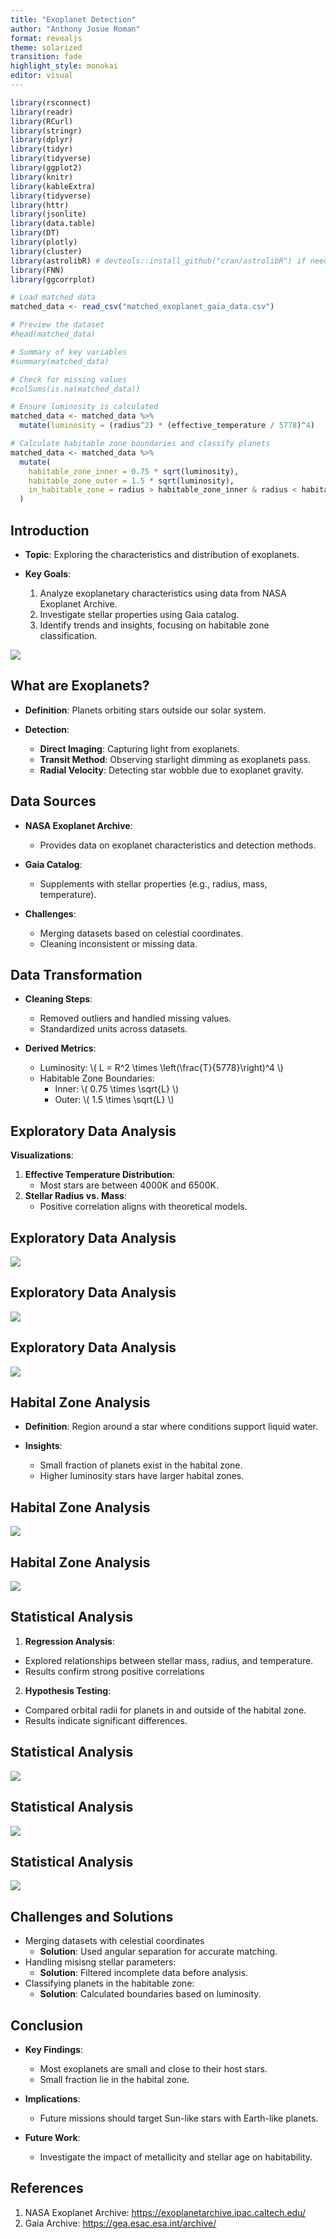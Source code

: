 ```yaml
---
title: "Exoplanet Detection"
author: "Anthony Josue Roman"
format: revealjs
theme: solarized
transition: fade
highlight_style: monokai
editor: visual
---
```


```r
library(rsconnect)
library(readr)
library(RCurl)
library(stringr)
library(dplyr)
library(tidyr)
library(tidyverse)
library(ggplot2)
library(knitr)
library(kableExtra)
library(tidyverse)
library(httr)
library(jsonlite)
library(data.table)
library(DT)
library(plotly)
library(cluster)
library(astrolibR) # devtools::install_github("cran/astrolibR") if needed
library(FNN)
library(ggcorrplot)
```

```r
# Load matched data
matched_data <- read_csv("matched_exoplanet_gaia_data.csv")

# Preview the dataset
#head(matched_data)

# Summary of key variables
#summary(matched_data)

# Check for missing values
#colSums(is.na(matched_data))

# Ensure luminosity is calculated
matched_data <- matched_data %>%
  mutate(luminosity = (radius^2) * (effective_temperature / 5778)^4)

# Calculate habitable zone boundaries and classify planets
matched_data <- matched_data %>%
  mutate(
    habitable_zone_inner = 0.75 * sqrt(luminosity),
    habitable_zone_outer = 1.5 * sqrt(luminosity),
    in_habitable_zone = radius > habitable_zone_inner & radius < habitable_zone_outer
  )

```

## Introduction {.smaller}

-   **Topic**: Exploring the characteristics and distribution of exoplanets.

-   **Key Goals**:

    1.  Analyze exoplanetary characteristics using data from NASA Exoplanet Archive.
    2.  Investigate stellar properties using Gaia catalog.
    3.  Identify trends and insights, focusing on habitable zone classification.

![](uranus.jpg){width="300," fig-align="center"}

## What are Exoplanets? {.smaller}

-   **Definition**: Planets orbiting stars outside our solar system.

-   **Detection**:

    -   **Direct Imaging**: Capturing light from exoplanets.
    -   **Transit Method**: Observing starlight dimming as exoplanets pass.
    -   **Radial Velocity**: Detecting star wobble due to exoplanet gravity.

## Data Sources {.smaller}

-   **NASA Exoplanet Archive**:

    -   Provides data on exoplanet characteristics and detection methods.

-   **Gaia Catalog**:

    -   Supplements with stellar properties (e.g., radius, mass, temperature).

-   **Challenges**:

    -   Merging datasets based on celestial coordinates.
    -   Cleaning inconsistent or missing data.

## Data Transformation {.smaller}

-   **Cleaning Steps**:

    -   Removed outliers and handled missing values.
    -   Standardized units across datasets.

-   **Derived Metrics**:

    -   Luminosity: \\( L = R\^2 \\times \\left(\\frac{T}{5778}\\right)\^4 \\)
    -   Habitable Zone Boundaries:
        -   Inner: \\( 0.75 \\times \\sqrt{L} \\)
        -   Outer: \\( 1.5 \\times \\sqrt{L} \\)

## Exploratory Data Analysis {.smaller}

**Visualizations**:

1.  **Effective Temperature Distribution**:
    -   Most stars are between 4000K and 6500K.
2.  **Stellar Radius vs. Mass**:
    -   Positive correlation aligns with theoretical models.

## Exploratory Data Analysis {.smaller}

![](000010.png){width="300," fig-align="center"}

## Exploratory Data Analysis {.smaller}

![](000011.png){width="300," fig-align="center"}

## Exploratory Data Analysis {.smaller}

![](000012.png){width="300," fig-align="center"}

## Habital Zone Analysis {.smaller}

-   **Definition**: Region around a star where conditions support liquid water.

-   **Insights**:

    -   Small fraction of planets exist in the habital zone.
    -   Higher luminosity stars have larger habital zones.

## Habital Zone Analysis {.smaller}

![](000016.png){width="300," fig-align="center"}

## Habital Zone Analysis {.smaller}

![](000013.png){width="300," fig-align="center"}

## Statistical Analysis {.smaller}

1.  **Regression Analysis**:

-   Explored relationships between stellar mass, radius, and temperature.
-   Results confirm strong positive correlations

2.  **Hypothesis Testing**:

-   Compared orbital radii for planets in and outside of the habital zone.
-   Results indicate significant differences.

## Statistical Analysis {.smaller}

![](000018.png){width="300," fig-align="center"}

## Statistical Analysis {.smaller}

![](000019.png){width="300," fig-align="center"}

## Statistical Analysis {.smaller}

![](000020.png){width="300," fig-align="center"}

## Challenges and Solutions {.smaller}

-   Merging datasets with celestial coordinates
    -   **Solution**: Used angular separation for accurate matching.
-   Handling misisng stellar parameters:
    -   **Solution**: Filtered incomplete data before analysis.
-   Classifying planets in the habitable zone:
    -   **Solution**: Calculated boundaries based on luminosity.

## Conclusion {.smaller}

-   **Key Findings**:

    -   Most exoplanets are small and close to their host stars.
    -   Small fraction lie in the habital zone.

-   **Implications**:

    -   Future missions should target Sun-like stars with Earth-like planets.

-   **Future Work**:

    -   Investigate the impact of metallicity and stellar age on habitability.

## References {.smaller}

1.  NASA Exoplanet Archive: <https://exoplanetarchive.ipac.caltech.edu/>
2.  Gaia Archive: <https://gea.esac.esa.int/archive/>
